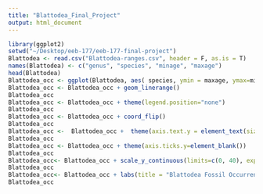 ```yaml
---
title: "Blattodea_Final_Project"
output: html_document
---
```


```r
library(ggplot2)
setwd("~/Desktop/eeb-177/eeb-177-final-project")
Blattodea <- read.csv("Blattodea-ranges.csv", header = F, as.is = T)
names(Blattodea) <- c("genus", "species", "minage", "maxage")
head(Blattodea)
Blattodea_occ <- ggplot(Blattodea, aes( species, ymin = maxage, ymax=minage, colour = genus))
Blattodea_occ <- Blattodea_occ + geom_linerange()
Blattodea_occ
Blattodea_occ <- Blattodea_occ + theme(legend.position="none")
Blattodea_occ
Blattodea_occ <- Blattodea_occ + coord_flip()
Blattodea_occ
Blattodea_occ <-  Blattodea_occ +  theme(axis.text.y = element_text(size=3))
Blattodea_occ
Blattodea_occ <- Blattodea_occ + theme(axis.ticks.y=element_blank())
Blattodea_occ
Blattodea_occ<- Blattodea_occ + scale_y_continuous(limits=c(0, 40), expand = c(0, 0), breaks=c(0, 10, 20, 30, 40))
Blattodea_occ
Blattodea_occ<- Blattodea_occ + labs(title = "Blattodea Fossil Occurrences", x = "Species", y = "MYA") + theme(plot.title = element_text(hjust = 0.5, size=22, face = "bold"), axis.title =element_text(size=20))
Blattodea_occ

```


